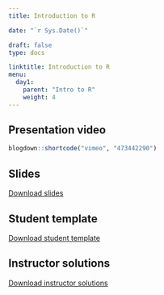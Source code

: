 ---
title: Introduction to R

date: "`r Sys.Date()`"

draft: false
type: docs

linktitle: Introduction to R
menu:
  day1:
    parent: "Intro to R"
    weight: 4
---

## Presentation video

```{r, echo=F}
blogdown::shortcode("vimeo", "473442290")
```

## Slides

[Download slides](../../../Course_Modularization/Intro to R/Slides/02_introduction_to_R_slides.pptx)

## Student template

[Download student template](../../../Course_Modularization/Intro to R/Worksheets/Student Templates/02_Introduction_template.Rmd)

## Instructor solutions

<!-- Solutions will be provided upon request. -->

[Download instructor solutions](../../../Course_Modularization/Intro to R/Worksheets/Solutions/02_Introduction_solutions.Rmd)


